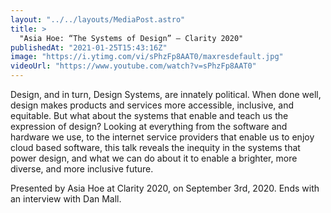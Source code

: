 ```yaml
---
layout: "../../layouts/MediaPost.astro"
title: >
  "Asia Hoe: “The Systems of Design” — Clarity 2020"
publishedAt: "2021-01-25T15:43:16Z"
image: "https://i.ytimg.com/vi/sPhzFp8AAT0/maxresdefault.jpg"
videoUrl: "https://www.youtube.com/watch?v=sPhzFp8AAT0"
---
```


Design, and in turn, Design Systems, are innately political. When done well, design makes products and services more accessible, inclusive, and equitable. But what about the systems that enable and teach us the expression of design? Looking at everything from the software and hardware we use, to the internet service providers that enable us to enjoy cloud based software, this talk reveals the inequity in the systems that power design, and what we can do about it to enable a brighter, more diverse, and more inclusive future.

Presented by Asia Hoe at Clarity 2020, on September 3rd, 2020. Ends with an interview with Dan Mall.
